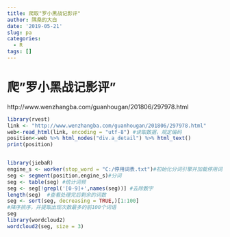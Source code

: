 ```yaml
---
title: 爬取"罗小黑战记影评"
author: 隅桑的大白
date: '2019-05-21'
slug: pa
categories:
  - R
tags: []
---
```


# 爬"罗小黑战记影评"
http://www.wenzhangba.com/guanhougan/201806/297978.html

```r
library(rvest)
link <- "http://www.wenzhangba.com/guanhougan/201806/297978.html"
web<-read_html(link, encoding = "utf-8") #读取数据，规定编码
position<-web %>% html_nodes("div.a_detail") %>% html_text()
print(position)


library(jiebaR)
engine_s <- worker(stop_word = "C:/停用词表.txt")#初始化分词引擎并加载停用词。
seg <- segment(position,engine_s)#分词
seg <- table(seg) #统计词频
seg <- seg[!grepl('[0-9]+',names(seg))] #去除数字
length(seg)  #查看处理完后剩余的词数
seg <- sort(seg, decreasing = TRUE,)[1:100]
#降序排序，并提取出现次数最多的前100个词语
seg
library(wordcloud2)
wordcloud2(seg, size = 3)

```



